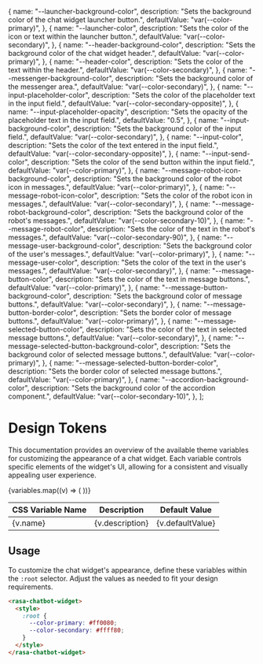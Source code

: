 
<Meta title="Design Tokens" />

  {
    name: "--launcher-background-color",
    description:
      "Sets the background color of the chat widget launcher button.",
    defaultValue: "var(--color-primary)",
  },
  {
    name: "--launcher-color",
    description:
      "Sets the color of the icon or text within the launcher button.",
    defaultValue: "var(--color-secondary)",
  },
  {
    name: "--header-background-color",
    description: "Sets the background color of the chat widget header.",
    defaultValue: "var(--color-primary)",
  },
  {
    name: "--header-color",
    description: "Sets the color of the text within the header.",
    defaultValue: "var(--color-secondary)",
  },
  {
    name: "--messenger-background-color",
    description: "Sets the background color of the messenger area.",
    defaultValue: "var(--color-secondary)",
  },
  {
    name: "--input-placeholder-color",
    description: "Sets the color of the placeholder text in the input field.",
    defaultValue: "var(--color-secondary-opposite)",
  },
  {
    name: "--input-placeholder-opacity",
    description: "Sets the opacity of the placeholder text in the input field.",
    defaultValue: "0.5",
  },
  {
    name: "--input-background-color",
    description: "Sets the background color of the input field.",
    defaultValue: "var(--color-secondary)",
  },
  {
    name: "--input-color",
    description: "Sets the color of the text entered in the input field.",
    defaultValue: "var(--color-secondary-opposite)",
  },
  {
    name: "--input-send-color",
    description: "Sets the color of the send button within the input field.",
    defaultValue: "var(--color-primary)",
  },
  {
    name: "--message-robot-icon-background-color",
    description: "Sets the background color of the robot icon in messages.",
    defaultValue: "var(--color-primary)",
  },
  {
    name: "--message-robot-icon-color",
    description: "Sets the color of the robot icon in messages.",
    defaultValue: "var(--color-secondary)",
  },
  {
    name: "--message-robot-background-color",
    description: "Sets the background color of the robot's messages.",
    defaultValue: "var(--color-secondary-10)",
  },
  {
    name: "--message-robot-color",
    description: "Sets the color of the text in the robot's messages.",
    defaultValue: "var(--color-secondary-90)",
  },
  {
    name: "--message-user-background-color",
    description: "Sets the background color of the user's messages.",
    defaultValue: "var(--color-primary)",
  },
  {
    name: "--message-user-color",
    description: "Sets the color of the text in the user's messages.",
    defaultValue: "var(--color-secondary)",
  },
  {
    name: "--message-button-color",
    description: "Sets the color of the text in message buttons.",
    defaultValue: "var(--color-primary)",
  },
  {
    name: "--message-button-background-color",
    description: "Sets the background color of message buttons.",
    defaultValue: "var(--color-secondary)",
  },
  {
    name: "--message-button-border-color",
    description: "Sets the border color of message buttons.",
    defaultValue: "var(--color-primary)",
  },
  {
    name: "--message-selected-button-color",
    description: "Sets the color of the text in selected message buttons.",
    defaultValue: "var(--color-secondary)",
  },
  {
    name: "--message-selected-button-background-color",
    description: "Sets the background color of selected message buttons.",
    defaultValue: "var(--color-primary)",
  },
  {
    name: "--message-selected-button-border-color",
    description: "Sets the border color of selected message buttons.",
    defaultValue: "var(--color-primary)",
  },
  {
    name: "--accordion-background-color",
    description: "Sets the background color of the accordion component.",
    defaultValue: "var(--color-secondary-10)",
  },
];


# Design Tokens

This documentation provides an overview of the available theme variables for customizing the appearance of a chat widget. Each variable controls specific elements of the widget's UI, allowing for a consistent and visually appealing user experience.

<table style={{ width: '100%' }}>
  <thead>
    <tr>
      <th>CSS Variable Name</th>
      <th>Description</th>
      <th>Default Value</th>
    </tr>
  </thead>
  <tbody>
    {variables.map((v) => (
      <tr>
        <td>{v.name}</td>
        <td>{v.description}</td>
        <td>{v.defaultValue}</td>
      </tr>
    ))}
  </tbody>
</table>

## Usage

To customize the chat widget's appearance, define these variables within the `:root` selector. Adjust the values as needed to fit your design requirements.

```html
<rasa-chatbot-widget>
  <style>
    :root {
      --color-primary: #ff0080;
      --color-secondary: #ffff80;
    }
  </style>
</rasa-chatbot-widget>
```
